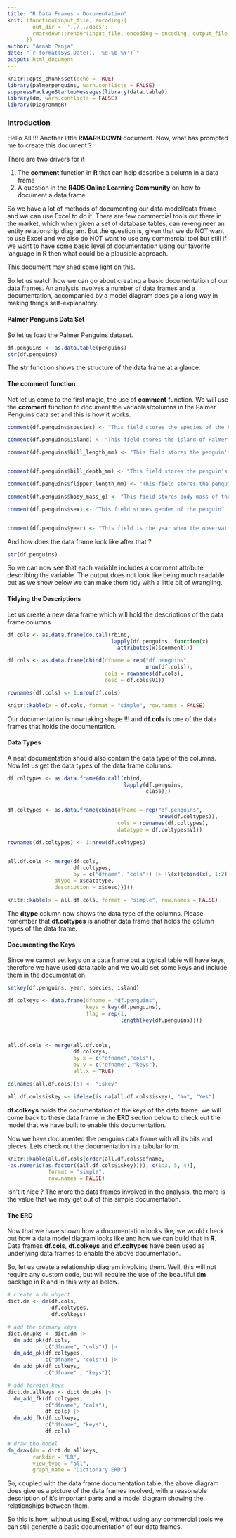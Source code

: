 ```yaml
---
title: "R Data Frames - Documentation"
knit: (function(input_file, encoding){
        out_dir <- '../../docs';
        rmarkdown::render(input_file, encoding = encoding, output_file =               file.path(dirname(input_file), out_dir, 'index.html'))
      })
author: "Arnab Panja"
date: "`r format(Sys.Date(), '%d-%b-%Y')`"
output: html_document
---
```


```r
knitr::opts_chunk$set(echo = TRUE)
library(palmerpenguins, warn.conflicts = FALSE)
suppressPackageStartupMessages(library(data.table))
library(dm, warn.conflicts = FALSE)
library(DiagrammeR)
```

### **Introduction**

Hello All !!! 
Another little **RMARKDOWN** document. Now, what has prompted me to create this document ? 

There are two drivers for it

#. The **comment** function in **R** that can help describe a column in a data frame
#. A question in the **R4DS Online Learning Community** on how to document a data frame. 

So we have a lot of methods of documenting our data model/data frame and we can use Excel to do it. There are few commercial tools out there in the market, which when given a set of database tables, can re-engineer an entity relationship diagram. 
But the question is, given that we do NOT want to use Excel and we also do NOT want to use any commercial tool but still if we want to have some basic level of documentation using our favorite language in **R** then what could be a plausible approach.

This document may shed some light on this. 

So let us watch how we can go about creating a basic documentation of our data frames. An analysis involves a number of data frames and a documentation, accompanied by a model diagram does go a long way in making things self-explanatory. 


#### **Palmer Penguins Data Set** 

So let us load the Palmer Penguins dataset.  

```r
df.penguins <- as.data.table(penguins)
str(df.penguins)

```

The **str** function shows the structure of the data frame at a glance. 


#### **The comment function**

Not let us come to the first magic, the use of **comment** function. 
We will use the **comment** function to document the variables/columns in the Palmer Penguins data set and this is how it works. 

```r
comment(df.penguins$species) <- "This field stores the species of the Penguin"

comment(df.penguins$island) <- "This field stores the island of Palmer Archipelago"

comment(df.penguins$bill_length_mm) <- "This field stores the penguin's bill length in mm"


comment(df.penguins$bill_depth_mm) <- "This field stores the penguin's bill depth in mm"

comment(df.penguins$flipper_length_mm) <- "This field stores the penguin's flipper length in mm"

comment(df.penguins$body_mass_g) <- "This field stores body mass of the penguin in gms"

comment(df.penguins$sex) <- "This field stores gender of the penguin"


comment(df.penguins$year) <- "This field is the year when the observation was recorded"

```

And how does the data frame look like after that ? 

```r

str(df.penguins)

```


So we can now see that each variable includes a comment attribute describing the variable. The output does not look like being much readable but as we show below we can make them tidy with a little bit of wrangling. 

#### **Tidying the Descriptions**

Let us create a new data frame which will hold the descriptions of the data frame columns.   

```r

df.cols <- as.data.frame(do.call(rbind, 
                                 lapply(df.penguins, function(x) 
                                   attributes(x)$comment)))

df.cols <- as.data.frame(cbind(dfname = rep("df.penguins", 
                                            nrow(df.cols)), 
                               cols = rownames(df.cols), 
                               desc = df.cols$V1))

rownames(df.cols) <- 1:nrow(df.cols)

knitr::kable(x = df.cols, format = "simple", row.names = FALSE)

```

Our documentation is now taking shape !!! and **df.cols** is one of the data frames that holds the documentation. 

#### **Data Types**

A neat documentation should also contain the data type of the columns. Now let us get the data types of the data frame columns.  

```r

df.coltypes <- as.data.frame(do.call(rbind, 
                                     lapply(df.penguins, 
                                            class)))


df.coltypes <- as.data.frame(cbind(dfname = rep("df.penguins", 
                                                nrow(df.coltypes)), 
                                   cols = rownames(df.coltypes), 
                                   datatype = df.coltypes$V1))

rownames(df.coltypes) <- 1:nrow(df.coltypes)


all.df.cols <- merge(df.cols, 
                     df.coltypes, 
                     by = c("dfname", "cols")) |> (\(x){cbind(x[, 1:2], 
               dtype = x$datatype, 
               description = x$desc)})()

knitr::kable(x = all.df.cols, format = "simple", row.names = FALSE)

```

The **dtype** column now shows the data type of the columns. Please remember that **df.coltypes** is another data frame that holds the column types of the data frame. 

#### **Documenting the Keys**

Since we cannot set keys on a data frame but a typical table will have keys, therefore we have used data.table and we would set some keys and include them in the documentation. 

```r

setkey(df.penguins, year, species, island)

df.colkeys <- data.frame(dfname = "df.penguins", 
                         keys = key(df.penguins), 
                         flag = rep(1, 
                                    length(key(df.penguins))))



all.df.cols <- merge(all.df.cols, 
                     df.colkeys, 
                     by.x = c("dfname","cols"), 
                     by.y = c("dfname", "keys"), 
                     all.x = TRUE)

colnames(all.df.cols)[5] <- "iskey"

all.df.cols$iskey <- ifelse(is.na(all.df.cols$iskey), "No", "Yes")


```

**df.colkeys** holds the documentation of the keys of the data frame. we will come back to these data frame in the **ERD** section below to check out the model that we have built to enable this documentation. 

Now we have documented the penguins data frame with all its bits and pieces. Lets check out the documentation in a tabular form. 

```r

knitr::kable(all.df.cols[order(all.df.cols$dfname, 
-as.numeric(as.factor((all.df.cols$iskey)))), c(1:3, 5, 4)], 
             format = "simple", 
             row.names = FALSE)

```

Isn't it nice ? The more the data frames involved in the analysis, the more is the value that we may get out of this simple documentation. 


#### **The ERD**

Now that we have shown how a documentation looks like, we would check out how a data model diagram looks like and how we can build that in **R**. Data frames **df.cols**, **df.colkeys** and **df.coltypes** have been used as underlying data frames to enable the above documentation. 

So, let us create a relationship diagram involving them. Well, this will not require any custom code, but will require the use of the beautiful **dm** package in **R** and in this way as below.  

```r

# create a dm object 
dict.dm <- dm(df.cols, 
              df.coltypes, 
              df.colkeys)

# add the primary keys 
dict.dm.pks <- dict.dm |> 
  dm_add_pk(df.cols, 
            c("dfname", "cols")) |> 
  dm_add_pk(df.coltypes, 
            c("dfname", "cols")) |> 
  dm_add_pk(df.colkeys, 
            c("dfname" , "keys"))

# add foreign keys
dict.dm.allkeys <- dict.dm.pks |> 
  dm_add_fk(df.coltypes, 
            c("dfname", "cols"), 
            df.cols) |> 
  dm_add_fk(df.colkeys, 
            c("dfname", "keys"), 
            df.cols)

# draw the model 
dm_draw(dm = dict.dm.allkeys, 
        rankdir = "LR", 
        view_type = "all", 
        graph_name = "Dictionary ERD")

```

So, coupled with the data frame documentation table, the above diagram does give us a picture of the data frames involved, with a reasonable description of it's important parts and a model diagram showing the relationships between them. 

So this is how, without using Excel, without using any commercial tools we can still generate a basic documentation of our data frames. 



